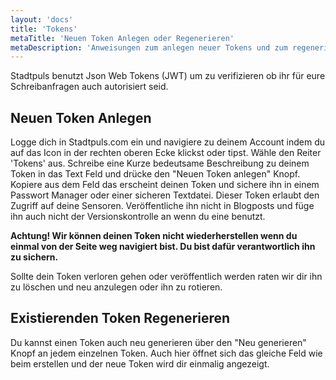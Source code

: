 ```yaml
---
layout: 'docs'
title: 'Tokens'
metaTitle: 'Neuen Token Anlegen oder Regenerieren'
metaDescription: 'Anweisungen zum anlegen neuer Tokens und zum regenerieren.'
---
```


Stadtpuls benutzt Json Web Tokens (JWT) um zu verifizieren ob ihr für eure Schreibanfragen auch autorisiert seid. 

## Neuen Token Anlegen

Logge dich in Stadtpuls.com ein und navigiere zu deinem Account indem du auf das Icon in der rechten oberen Ecke klickst oder tipst. Wähle den Reiter 'Tokens' aus. Schreibe eine Kurze bedeutsame Beschreibung zu deinem Token in das Text Feld und drücke den "Neuen Token anlegen" Knopf.
Kopiere aus dem Feld das erscheint deinen Token und sichere ihn in einem Passwort Manager oder einer sicheren Textdatei. Dieser Token erlaubt den Zugriff auf deine Sensoren. Veröffentliche ihn nicht in Blogposts und füge ihn auch nicht der Versionskontrolle an wenn du eine benutzt.

**Achtung! Wir können deinen Token nicht wiederherstellen wenn du einmal von der Seite weg navigiert bist. Du bist dafür verantwortlich ihn zu sichern.**

Sollte dein Token verloren gehen oder veröffentlich werden raten wir dir ihn zu löschen und neu anzulegen oder ihn zu rotieren.

## Existierenden Token Regenerieren

Du kannst einen Token auch neu generieren über den "Neu generieren" Knopf an jedem einzelnen Token. Auch hier öffnet sich das gleiche Feld wie beim erstellen und der neue Token wird dir einmalig angezeigt. 